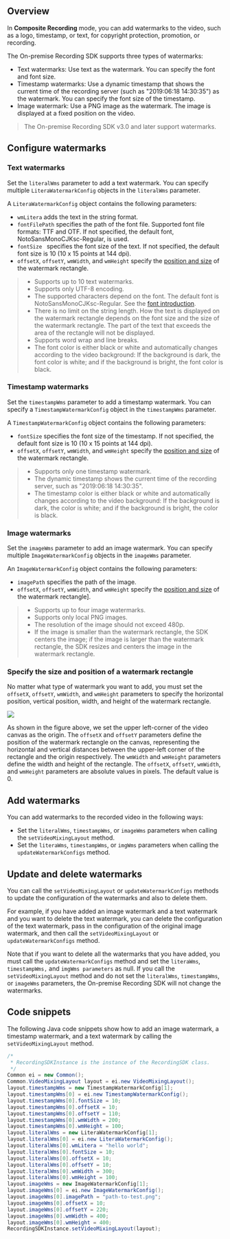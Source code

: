 <PlatformWrapper platform="linux-java">

## Overview

In **Composite Recording** mode, you can add watermarks to the video, such as a logo, timestamp, or text, for copyright protection, promotion, or recording.

The On-premise Recording SDK supports three types of watermarks: 

- Text watermarks: Use text as the watermark. You can specify the font and font size.
- Timestamp watermarks: Use a dynamic timestamp that shows the current time of the recording server (such as "2019:06:18 14:30:35") as the watermark. You can specify the font size of the timestamp.
- Image watermark: Use a PNG image as the watermark. The image is displayed at a fixed position on the video.

> The On-premise Recording SDK v3.0 and later support watermarks.

## Configure watermarks

### Text watermarks

Set the `literalWms` parameter to add a text watermark. You can specify multiple `LiteraWatermarkConfig` objects in the `literalWms` parameter. 

A `LiteraWatermarkConfig` object contains the following parameters:

- `wmLitera` adds the text in the string format.
- `fontFilePath` specifies the path of the font file. Supported font file formats: TTF and OTF. If not specified, the default font, NotoSansMonoCJKsc-Regular, is used.
- `fontSize ` specifies the font size of the text. If not specified, the default font size is 10 (10 x 15 points at 144 dpi).
- `offsetX`, `offsetY`,  `wmWidth`, and `wmHeight` specify the [position and size](#size) of the watermark rectangle.

> - Supports up to 10 text watermarks.
> - Supports only UTF-8 encoding.
> - The supported characters depend on the font. The default font is NotoSansMonoCJKsc-Regular. See the [font introduction](https://www.google.com/get/noto/help/cjk/).
> - There is no limit on the string length. How the text is displayed on the watermark rectangle depends on the font size and the size of the watermark rectangle. The part of the text that exceeds the area of the rectangle will not be displayed.
> - Supports word wrap and line breaks.
> - The font color is either black or white and automatically changes according to the video background: If the background is dark, the font color is white; and if the background is bright, the font color is black.

### Timestamp watermarks

Set the `timestampWms` parameter to add a timestamp watermark. You can specify a `TimestampWatermarkConfig` object in the `timestampWms` parameter.

A `TimestampWatermarkConfig` object contains the following parameters:

- `fontSize` specifies the font size of the timestamp. If not specified, the default font size is 10 (10 x 15 points at 144 dpi).
- `offsetX`,  `offsetY`,  `wmWidth`, and `wmHeight` specify the [position and size](#size) of the watermark rectangle.

> - Supports only one timestamp watermark.
> - The dynamic timestamp shows the current time of the recording server, such as "2019:06:18 14:30:35".
> - The timestamp color is either black or white and automatically changes according to the video background: If the background is dark, the color is white; and if the background is bright, the color is black.

### Image watermarks

Set the `imageWms` parameter to add an image watermark.  You can specify multiple `ImageWatermarkConfig` objects in the `imageWms` parameter. 

An `ImageWatermarkConfig` object contains the following parameters:

- `imagePath` specifies the path of the image.
- `offsetX`, `offsetY`, `wmWidth`, and `wmHeight` specify the [position and size](#size) of the watermark rectangle].

> - Supports up to four image watermarks.
> - Supports only local PNG images.
> - The resolution of the image should not exceed 480p.
> - If the image is smaller than the watermark rectangle, the SDK centers the image; if the image is larger than the watermark rectangle, the SDK resizes and centers the image in the watermark rectangle.

### <a name="size"></a>Specify the size and position of a watermark rectangle

No matter what type of watermark you want to add, you must set the `offsetX`, `offsetY`, `wmWidth`, and `wmHeight` parameters to specify the horizontal position, vertical position, width, and height of the watermark rectangle.

![](https://web-cdn.agora.io/docs-files/1564742707814)

As shown in the figure above, we set the upper left-corner of the video canvas as the origin. The `offsetX` and `offsetY` parameters define the position of the watermark rectangle on the canvas, representing the horizontal and vertical distances between the upper-left corner of the rectangle and the origin respectively. The `wmWidth` and `wmHeight` parameters define the width and height of the rectangle. The `offsetX`, `offsetY`, `wmWidth`, and `wmHeight` parameters are absolute values in pixels. The default value is 0.

## Add watermarks 

You can add watermarks to the recorded video in the following ways:

- Set the `literalWms`, `timestampWms`, or `imageWms` parameters when calling the `setVideoMixingLayout` method.
- Set the `literaWms`, `timestampWms`, or `imgWms` parameters when calling the `updateWatermarkConfigs` method.

## Update and delete watermarks

You can call the `setVideoMixingLayout` or `updateWatermarkConfigs` methods to update the configuration of the watermarks and also to delete them.

For example, if you have added an image watermark and a text watermark and you want to delete the text watermark, you can delete the configuration of the text watermark, pass in the configuration of the original image watermark, and then call the `setVideoMixingLayout`  or `updateWatermarkConfigs` method.

Note that if you want to delete all the watermarks that you have added, you must call the `updateWatermarkConfigs` method and set the `literaWms`, `timestampWms,` and `imgWms parameters` as null. If you call the `setVideoMixingLayout` method and do not set the `literalWms`, `timestampWms`, or `imageWms` parameters, the On-premise Recording SDK will not change the watermarks. 

## Code snippets

The following Java code snippets show how to add an image watermark, a timestamp watermark, and a text watermark by calling the `setVideoMixingLayout` method.

```java
/*
 * RecordingSDKInstance is the instance of the RecordingSDK class.
 */
Common ei = new Common();
Common.VideoMixingLayout layout = ei.new VideoMixingLayout();
layout.timestampWms = new TimestampWatermarkConfig[1];
layout.timestampWms[0] = ei.new TimestampWatermarkConfig();
layout.timestampWms[0].fontSize = 10;
layout.timestampWms[0].offsetX = 10;
layout.timestampWms[0].offsetY = 110;
layout.timestampWms[0].wmWidth = 200;
layout.timestampWms[0].wmHeight = 100;
layout.literalWms = new LiteraWatermarkConfig[1];
layout.literalWms[0] = ei.new LiteraWatermarkConfig();
layout.literalWms[0].wmLitera = "hello world";
layout.literalWms[0].fontSize = 10;
layout.literalWms[0].offsetX = 10;
layout.literalWms[0].offsetY = 10;
layout.literalWms[0].wmWidth = 300;
layout.literalWms[0].wmHeight = 100;
layout.imageWms = new ImageWatermarkConfig[1];
layout.imageWms[0] = ei.new ImageWatermarkConfig();
layout.imageWms[0].imagePath = "path-to-test.png";
layout.imageWms[0].offsetX = 10;
layout.imageWms[0].offsetY = 220;
layout.imageWms[0].wmWidth = 400;
layout.imageWms[0].wmHeight = 400;
RecordingSDKInstance.setVideoMixingLayout(layout);
```

</PlatformWrapper>